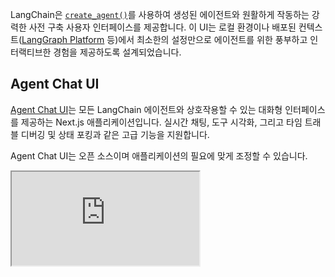 LangChain은 [`create_agent()`](/oss/langchain/agents)를 사용하여 생성된 에이전트와 원활하게 작동하는 강력한 사전 구축 사용자 인터페이스를 제공합니다. 이 UI는 로컬 환경이나 배포된 컨텍스트([LangGraph Platform](/langgraph-platform/) 등)에서 최소한의 설정만으로 에이전트를 위한 풍부하고 인터랙티브한 경험을 제공하도록 설계되었습니다.

## Agent Chat UI

[Agent Chat UI](https://github.com/langchain-ai/agent-chat-ui)는 모든 LangChain 에이전트와 상호작용할 수 있는 대화형 인터페이스를 제공하는 Next.js 애플리케이션입니다. 실시간 채팅, 도구 시각화, 그리고 타임 트래블 디버깅 및 상태 포킹과 같은 고급 기능을 지원합니다.

Agent Chat UI는 오픈 소스이며 애플리케이션의 필요에 맞게 조정할 수 있습니다.

<Frame>
<iframe
  className="w-full aspect-video rounded-xl"
  src="https://www.youtube.com/embed/lInrwVnZ83o?si=Uw66mPtCERJm0EjU"
  title="Agent Chat UI"
  allow="accelerometer; autoplay; clipboard-write; encrypted-media; gyroscope; picture-in-picture"
  allowFullScreen
/>
</Frame>

### 주요 기능

<Accordion title="도구 시각화">
Studio는 도구 호출과 결과를 직관적인 인터페이스로 자동으로 렌더링합니다.
<Frame>
![Studio의 도구 시각화](/oss/images/studio_tools.gif)
</Frame>
</Accordion>

<Accordion title="타임 트래블 디버깅">
대화 기록을 탐색하고 어떤 시점에서든 포크할 수 있습니다
<Frame>
![Studio의 타임 트래블 디버깅](/oss/images/studio_fork.gif)
</Frame>
</Accordion>

<Accordion title="상태 검사">
실행 중 어떤 시점에서든 에이전트 상태를 확인하고 수정할 수 있습니다
<Frame>
![Studio의 상태 검사](/oss/images/studio_state.gif)
</Frame>
</Accordion>

<Accordion title="Human-in-the-loop">
에이전트 요청을 검토하고 응답할 수 있는 기본 지원 기능
<Frame>
![Studio의 Human-in-the-Loop](/oss/images/studio_hitl.gif)
</Frame>
</Accordion>

<Tip>
Agent Chat UI에서 생성형 UI를 사용할 수 있습니다. 자세한 내용은 [LangGraph로 생성형 사용자 인터페이스 구현하기](/langgraph-platform/generative-ui-react)를 참조하세요.
</Tip>


### 빠른 시작

가장 빠른 시작 방법은 호스팅된 버전을 사용하는 것입니다:

1. **[Agent Chat UI](https://agentchat.vercel.app) 방문**
2. **배포 URL 또는 로컬 서버 주소를 입력하여 에이전트 연결**
3. **채팅 시작** - UI가 도구 호출 및 중단을 자동으로 감지하고 렌더링합니다

### 로컬 개발

사용자 정의나 로컬 개발을 위해 Agent Chat UI를 로컬에서 실행할 수 있습니다:

<CodeGroup>
```bash npx 사용
# 새로운 Agent Chat UI 프로젝트 생성
npx create-agent-chat-app my-chat-ui
cd my-chat-ui

# 의존성 설치 및 시작
pnpm install
pnpm dev
```
```bash 저장소 복제
# 저장소 복제
git clone https://github.com/langchain-ai/agent-chat-ui.git
cd agent-chat-ui

# 의존성 설치 및 시작
pnpm install
pnpm dev
```
</CodeGroup>

